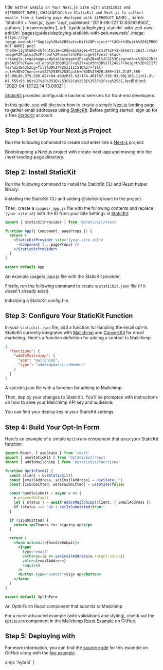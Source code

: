 
  title: `Gather Emails on Your Next.js Site with StaticKit and ${PRODUCT_NAME}`,
  description: `Use StaticKit and Next.js to collect emails from a landing page deployed with ${PRODUCT_NAME}.`,
  name: 'StaticKit + Next.js',
  type: 'app',
  published: '2019-08-22T12:00:00.860Z',
  authors: ['msweeneydev'],
  url: '/guides/deploying-statickit-with-zeit-now',
  editUrl: 'pages/guides/deploying-statickit-with-zeit-now.mdx',
  image: `https://og-image.now.sh/**Deploy%20a%20StaticKit%20Project**%3Cbr%3Ewith%20${PRODUCT_NAME}.png?theme=light&md=1&fontSize=100px&images=https%3A%2F%2Fassets.zeit.co%2Fimage%2Fupload%2Ffront%2Fassets%2Fdesign%2Fzeit-black-triangle.svg&images=data%3Aimage%2Fsvg%2Bxml%2C%253Csvg+xmlns%3D%27http%3A%2F%2Fwww.w3.org%2F2000%2Fsvg%27+width%3D%27124%27+height%3D%27175%27%253E%253Cg+fill%3D%27%252311151D%27+fill-rule%3D%27nonzero%27%253E%253Cpath+d%3D%27M20.889+113.2l87.555-93.89L88.379.598.824+94.489zM35.62+174.401l87.556-93.89L103.11+61.8l-87.555+93.89z%27%2F%253E%253C%2Fg%253E%253C%2Fsvg%253E`,
  lastEdited: '2020-04-13T22:14:13.000Z'
}

[StaticKit](https://statickit.com/) provides configurable backend services for front-end developers.

In this guide, you will discover how to create a simple [Next.js](https://nextjs.org/) landing page to gather email addresses using [StaticKit](https://statickit.com/). Before getting started, sign up for a free [StaticKit](https://statickit.com) account.

## Step 1: Set Up Your Next.js Project

Run the following command to create and enter into a [Next.js](https://nextjs.org/) project:

<Snippet dark text="npm init next-app next-landing-page && cd next-landing-page" />
<Caption>Bootstrapping a Next.js project with <InlineCode>create-next-app</InlineCode> and moving into the <InlineCode>/next-landing-page</InlineCode> directory.</Caption>

## Step 2: Install StaticKit

Run the following command to install the StaticKit CLI and React helper library:

<Snippet dark text="npm install -g @statickit/cli && npm install @statickit/react" />
<Caption>Installing the StaticKit CLI and adding <InlineCode>@statickit/react</InlineCode> to the project.</Caption>

Then, create a `/pages/_app.js` file with the following contents and replace `{your-site-id}` with the ID from your Site Settings in [StaticKit](https://statickit.com):

```jsx
import { StaticKitProvider } from '@statickit/react'

function App({ Component, pageProps }) {
  return (
    <StaticKitProvider site="{your-site-id}">
      <Component {...pageProps} />
    </StaticKitProvider>
  )
}

export default App
```

<Caption>
  An example <InlineCode>/pages/_app.js</InlineCode> file with the StaticKit
  provider.
</Caption>

Finally, run the following command to create a `statickit.json` file (if it doesn't already exist):

<Snippet dark text="statickit init" />
<Caption>Initializing a StaticKit config file.</Caption>

## Step 3: Configure Your StaticKit Function

In your `statickit.json` file, add a function for handling the email opt-in. StaticKit currently integrates with [Mailchimp](https://statickit.com/docs/functions/mailchimp) and [ConvertKit](https://statickit.com/docs/functions/convertkit) for email marketing. Here's a function definition for adding a contact to Mailchimp:

```json
{
  "functions": {
    "addToMailchimp": {
      "app": "mailchimp",
      "type": "addOrUpdateListMember"
    }
  }
}
```

<Caption>
  A <InlineCode>statickit.json</InlineCode> file with a function for adding to
  Mailchimp.
</Caption>

Then, deploy your changes to StaticKit. You'll be prompted with instructions on how to save your Mailchimp API key and audience:

<Snippet dark text="statickit deploy -k <your-deploy-key>" /><Caption>
  You can find your deploy key in your StaticKit settings.
</Caption>

## Step 4: Build Your Opt-In Form

Here's an example of a simple `OptInForm` component that uses your StaticKit function:

```jsx
import React, { useState } from 'react'
import { useStaticKit } from '@statickit/react'
import { addToMailchimp } from '@statickit/functions'

function OptInForm() {
  const client = useStaticKit()
  const [emailAddress, setEmailAddress] = useState('')
  const [isSubmitted, setIsSubmitted] = useState(false)

  const handleSubmit = async e => {
    e.preventDefault
    let { status } = await addToMailchimp(client, { emailAddress })
    if (status === 'ok') setIsSubmitted(true)
  }

  if (isSubmitted) {
    return <p>Thanks for signing up!</p>
  }

  return (
    <form onSubmit={handleSubmit}>
      <input
        type="email"
        onChange={e => setEmailAddress(e.target.value)}
        value={emailAddress}
        required
      />
      <button type="submit">Sign up</button>
    </form>
  )
}

export default OptInForm
```

<Caption>
  An <InlineCode>OptInForm</InlineCode> React component that submits to
  Mailchimp.
</Caption>

For a more advanced example (with validations and styling), check out the [`OptInForm`](https://github.com/statickit-projects/mailchimp-react/blob/master/components/OptInForm.tsx) component in the [Mailchimp React Example](https://github.com/statickit-projects/mailchimp-react) on GitHub.

## Step 5: Deploying with <ProductNameWrapper name={PRODUCT_NAME} />

<DeploySection meta={meta} />

For more information, you can find the [source code](https://github.com/statickit-projects/mailchimp-react) for this example on GitHub along with the [live example](https://mailchimp-react.statickit.now.sh/).


  amp: 'hybrid'
}
